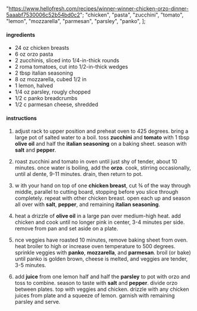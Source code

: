   "https://www.hellofresh.com/recipes/winner-winner-chicken-orzo-dinner-5aaabf7530006c52b54bd0c2";
  "chicken",
  "pasta",
  "zucchini",
  "tomato",
  "lemon",
  "mozzarella",
  "parmesan",
  "parsley",
  "panko",
];

#### ingredients

- 24 oz chicken breasts
- 6 oz orzo pasta
- 2 zucchinis, sliced into 1/4-in-thick rounds
- 2 roma tomatoes, cut into 1/2-in-thick wedges
- 2 tbsp italian seasoning
- 8 oz mozzarella, cubed 1/2 in
- 1 lemon, halved
- 1/4 oz parsley, rougly chopped
- 1/2 c panko breadcrumbs
- 1/2 c parmesan cheese, shredded

#### instructions

1. adjust rack to upper position and preheat oven to 425 degrees. bring a large pot of salted water to a boil. toss **zucchini** and **tomato** with 1 tbsp **olive oil** and half the **italian seasoning** on a baking sheet. season with **salt** and **pepper**.

2. roast zucchini and tomato in oven until just shy of tender, about 10 minutes. once water is boiling, add the **orzo**. cook, stirring occasionally, until al dente, 9-11 minutes. drain, then return to pot.

3. w ith your hand on top of one **chicken breast**, cut ¾ of the way through middle, parallel to cutting board, stopping before you slice through completely. repeat with other chicken breast. open each up and season all over with **salt**, **pepper**, and remaining **italian seasoning**.

4. heat a drizzle of **olive oil** in a large pan over medium-high heat. add chicken and cook until no longer pink in center, 3-4 minutes per side. remove from pan and set aside on a plate.

5. nce veggies have roasted 10 minutes, remove baking sheet from oven. heat broiler to high or increase oven temperature to 500 degrees. sprinkle veggies with **panko**, **mozzarella**, and **parmesan**. broil (or bake) until panko is golden brown, cheese is melted, and veggies are tender, 3-5 minutes.

6. add **juice** from one lemon half and half the **parsley** to pot with orzo and toss to combine. season to taste with **salt** and **pepper**. divide orzo between plates. top with veggies and chicken. drizzle with any chicken juices from plate and a squeeze of lemon. garnish with remaining parsley and serve.
